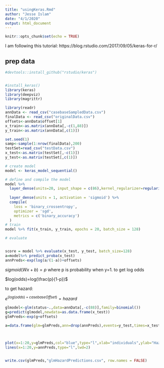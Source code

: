 ```yaml
---
title: "usingKeras.Rmd"
author: "Jesse Islam"
date: "4/1/2020"
output: html_document
---
```


```r
knitr::opts_chunk$set(echo = TRUE)
```


I am following this tutorial:
https://blog.rstudio.com/2017/09/05/keras-for-r/


## prep data

```r
#devtools::install_github("rstudio/keras")


#install_keras()
library(keras)
library(deepviz)
library(magrittr)

library(readr)
annData <- read_csv("casebaseSampledData.csv")
finalData <- read_csv("originalData.csv")
offsets<-annData$offset[1]
x_train<-as.matrix(annData[,-c(1,88)])
y_train<-as.matrix(annData[,c(1)])

set.seed(1)
samp<-sample(1:nrow(finalData),200)
testSet=read_csv("testData.csv")
x_test<-as.matrix(testSet[,-c(1)])
y_test<-as.matrix(testSet[,c(1)])

```

```r
# create model
model <- keras_model_sequential()

# define and compile the model
model %>% 
  layer_dense(units=20, input_shape = c(86),kernel_regularizer=regularizer_l1_l2(l1 = 0.01, l2 = 0.01)) %>%
  
  layer_dense(units = 1, activation = 'sigmoid') %>%
  compile(
    loss = 'binary_crossentropy',
    optimizer = 'sgd',
    metrics = c('binary_accuracy')
  )
# train 
model %>% fit(x_train, y_train, epochs = 20, batch_size = 128)

# evaluate


score = model %>% evaluate(x_test, y_test, batch_size=128)
a=model%>% predict_proba(x_test)
annPreds<-exp(log(a/(1-a))+offsets)

```

$sigmoid(Wx+b)=p$ where p is probability when y=1.
to get log odds 

$log(odds)=log(\frac{p}{1-p})$

to get hazard:

$e^{(log(odds)+casebaseOffset)}=hazard$




```r
glmodel<-glm(status~.,data=annData[,-c(88)],family=binomial())
g=predict(glmodel,newdata=as.data.frame(x_test))
glmPreds<-exp(g+offsets)

a=data.frame(glm=glmPreds,ann=drop(annPreds),events=y_test,times=x_test[,1])



plot(x=1:20,y=glmPreds,col="blue",type="l",xlab="individuals",ylab="Hazard at time of dead or live",lwd=1, main="BLUE IS log. regression, BLACK is (simple) NN")
lines(x=1:20,y=annPreds,type="l",lwd=2)


write.csv(glmPreds,"glmHazardPredictions.csv", row.names = FALSE)



```


```r


```